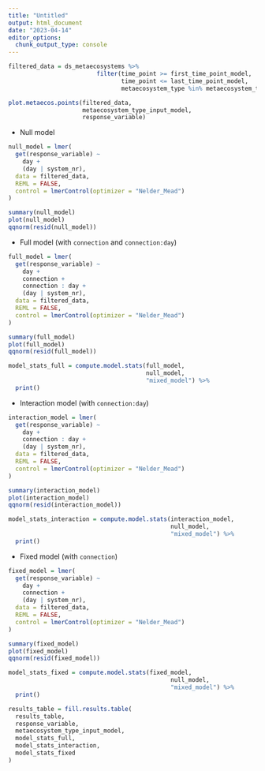 ```yaml
---
title: "Untitled"
output: html_document
date: "2023-04-14"
editor_options: 
  chunk_output_type: console
---
```


```r
filtered_data = ds_metaecosystems %>%
                         filter(time_point >= first_time_point_model,
                                time_point <= last_time_point_model,
                                metaecosystem_type %in% metaecosystem_type_input_model)
```

```r
plot.metaecos.points(filtered_data,
                     metaecosystem_type_input_model,
                     response_variable)
```

- Null model

```r
null_model = lmer(
  get(response_variable) ~
    day + 
    (day | system_nr), 
  data = filtered_data,
  REML = FALSE,
  control = lmerControl(optimizer = "Nelder_Mead")
)

summary(null_model)
plot(null_model)
qqnorm(resid(null_model))
```

- Full model (with `connection` and `connection:day`)

```r
full_model = lmer(
  get(response_variable) ~
    day + 
    connection +
    connection : day + 
    (day | system_nr), 
  data = filtered_data,
  REML = FALSE,
  control = lmerControl(optimizer = "Nelder_Mead")
)

summary(full_model)
plot(full_model)
qqnorm(resid(full_model))

model_stats_full = compute.model.stats(full_model,
                                       null_model,
                                       "mixed_model") %>%
  print()
```

- Interaction model (with `connection:day`)

```r
interaction_model = lmer(
  get(response_variable) ~
    day + 
    connection : day + 
    (day | system_nr), 
  data = filtered_data,
  REML = FALSE,
  control = lmerControl(optimizer = "Nelder_Mead")
)

summary(interaction_model)
plot(interaction_model)
qqnorm(resid(interaction_model))

model_stats_interaction = compute.model.stats(interaction_model,
                                              null_model,
                                              "mixed_model") %>%
  print()
```

- Fixed model (with `connection`)

```r
fixed_model = lmer(
  get(response_variable) ~
    day + 
    connection + 
    (day | system_nr), 
  data = filtered_data,
  REML = FALSE,
  control = lmerControl(optimizer = "Nelder_Mead")
)

summary(fixed_model)
plot(fixed_model)
qqnorm(resid(fixed_model))

model_stats_fixed = compute.model.stats(fixed_model,
                                              null_model,
                                              "mixed_model") %>%
  print()
```

```r
results_table = fill.results.table(
  results_table,
  response_variable,
  metaecosystem_type_input_model,
  model_stats_full,
  model_stats_interaction,
  model_stats_fixed
)
```